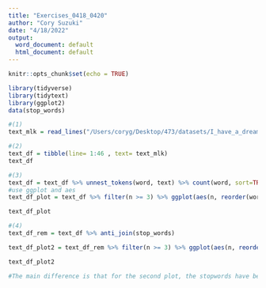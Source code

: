 ---
title: "Exercises_0418_0420"
author: "Cory Suzuki"
date: "4/18/2022"
output:
  word_document: default
  html_document: default
---

```{r setup, include=FALSE}
knitr::opts_chunk$set(echo = TRUE)
```

```{r}
library(tidyverse)
library(tidytext)
library(ggplot2)
data(stop_words)

#(1)
text_mlk = read_lines("/Users/coryg/Desktop/473/datasets/I_have_a_dream.txt")

#(2)
text_df = tibble(line= 1:46 , text= text_mlk)
text_df

#(3)
text_df = text_df %>% unnest_tokens(word, text) %>% count(word, sort=TRUE)
#use ggplot and aes
text_df_plot = text_df %>% filter(n >= 3) %>% ggplot(aes(n, reorder(word, n))) + geom_col(show.legend=FALSE) + labs(y= NULL)

text_df_plot

#(4)
text_df_rem = text_df %>% anti_join(stop_words)

text_df_plot2 = text_df_rem %>% filter(n >= 3) %>% ggplot(aes(n, reorder(word, n))) + geom_col(show.legend=FALSE) + labs(y= NULL)

text_df_plot2

#The main difference is that for the second plot, the stopwords have been removed and the first plot contains the stopwords such as "of". The most frequent word for the first plot is "of" and the second plot has "freedom" as the most occurring. 
```
